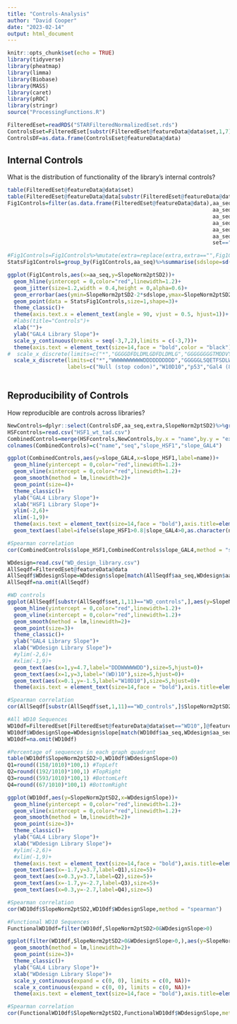 ```yaml
---
title: "Controls-Analysis"
author: "David Cooper"
date: "2023-02-14"
output: html_document
---
```


```r
knitr::opts_chunk$set(echo = TRUE)
library(tidyverse)
library(pheatmap)
library(limma)
library(Biobase)
library(MASS)
library(caret)
library(pROC)
library(stringr)
source("ProcessingFunctions.R")

```

```r
FilteredEset=readRDS("STARFilteredNormalizedEset.rds")
ControlsEset=FilteredEset[substr(FilteredEset@featureData@data$set,1,7)=="natural",]
ControlsDF=as.data.frame(ControlsEset@featureData@data)

```

## Internal Controls

What is the distribution of functionality of the library's internal controls?

```r
table(FilteredEset@featureData@data$set)
table(FilteredEset@featureData@data[substr(FilteredEset@featureData@data$set,1,7)=="natural",]$extra)
Fig1Controls=filter(as.data.frame(FilteredEset@featureData@data),aa_seq=="GGGGDFDLDMLGDFDLDMLG"|
                                                                 aa_seq=="GGGGGGGGGGDDDWWWWWDD"|
                                                                 aa_seq=="WDWDWDWDWDWDWDWDWDWD"|
                                                                 aa_seq=="GGGGGGGGTMDDVYNYLFDD"|
                                                                 aa_seq=="GGGGGLSQETFSDLWKLLPE"|
                                                                 aa_seq=="WWWWWWWWWWDDDDDDDDDD"|
                                                                 set=="stop_first")

#Fig1Controls=Fig1Controls%>%mutate(extra=replace(extra,extra=="",Fig1Controls[extra=="",2]))
StatsFig1Controls=group_by(Fig1Controls,aa_seq)%>%summarise(sdslope=sd(SlopeNorm2ptSD2),SlopeNorm2ptSD2=mean(SlopeNorm2ptSD2))

ggplot(Fig1Controls,aes(x=aa_seq,y=SlopeNorm2ptSD2))+
  geom_hline(yintercept = 0,color="red",linewidth=1.2)+  
  geom_jitter(size=1.2,width = 0.4,height = 0,alpha=0.6)+  
  geom_errorbar(aes(ymin=SlopeNorm2ptSD2-2*sdslope,ymax=SlopeNorm2ptSD2+2*sdslope),data = StatsFig1Controls,width=0.5,linewidth=1)+
  geom_point(data = StatsFig1Controls,size=1,shape=3)+
  theme_classic()+
  theme(axis.text.x = element_text(angle = 90, vjust = 0.5, hjust=1))+
  #labs(title="Controls")+
  xlab("")+
  ylab("GAL4 Library Slope")+
  scale_y_continuous(breaks = seq(-3,7,2),limits = c(-3,7))+
  theme(axis.text = element_text(size=14,face = "bold",color = "black"),axis.title=element_text(size=16,face="bold",color = "black"))+
#  scale_x_discrete(limits=c("*","GGGGDFDLDMLGDFDLDMLG","GGGGGGGGTMDDVYNYLFDD","GGGGGLSQETFSDLWKLLPE","GGGGGGGGGGDDDWWWWWDD","WDWDWDWDWDWDWDWDWDWD","WWWWWWWWWWDDDDDDDDDD"),labels=c("Null (stop codon)","VP16 minX2","Gal4 (860-872)","p53","D3W5D2","(WD)10","W10D10"))
  scale_x_discrete(limits=c("*","WWWWWWWWWWDDDDDDDDDD","GGGGGLSQETFSDLWKLLPE","GGGGGGGGTMDDVYNYLFDD","WDWDWDWDWDWDWDWDWDWD","GGGGGGGGGGDDDWWWWWDD","GGGGDFDLDMLGDFDLDMLG"),
                   labels=c("Null (stop codon)","W10D10","p53","Gal4 (860-872)","(WD)10","D3W5D2","VP16 minX2"))
  
```

## Reproducibility of Controls

How reproducible are controls across libraries?

```r
NewControls=dplyr::select(ControlsDF,aa_seq,extra,SlopeNorm2ptSD2)%>%group_by(extra)%>%summarise(mean(SlopeNorm2ptSD2))
HSFcontrols=read.csv("HSF1_wt_tad.csv")
CombinedControls=merge(HSFcontrols,NewControls,by.x = "name",by.y = "extra")%>%filter(!is.na(slope))
colnames(CombinedControls)=c("name","seq","slope_HSF1","slope_GAL4")

ggplot(CombinedControls,aes(y=slope_GAL4,x=slope_HSF1,label=name))+
  geom_hline(yintercept = 0,color="red",linewidth=1.2)+
  geom_vline(xintercept = 0,color="red",linewidth=1.2)+
  geom_smooth(method = lm,linewidth=2)+
  geom_point(size=4)+
  theme_classic()+
  ylab("GAL4 Library Slope")+
  xlab("HSF1 Library Slope")+
  ylim(-2,6)+
  xlim(-1,9)+
  theme(axis.text = element_text(size=14,face = "bold"),axis.title=element_text(size=16,face="bold"))+
  geom_text(aes(label=ifelse(slope_HSF1>0.8|slope_GAL4>0,as.character(name),'')),hjust=0.3,vjust=-1)

#Spearman correlation
cor(CombinedControls$slope_HSF1,CombinedControls$slope_GAL4,method = "spearman")

```

```r
WDdesign=read.csv("WD_design_library.csv")
AllSeqdf=FilteredEset@featureData@data
AllSeqdf$WDdesignSlope=WDdesign$slope[match(AllSeqdf$aa_seq,WDdesign$aa_seq)]
AllSeqdf=na.omit(AllSeqdf)

#WD controls
ggplot(AllSeqdf[substr(AllSeqdf$set,1,11)=="WD_controls",],aes(y=SlopeNorm2ptSD2,x=WDdesignSlope))+
  geom_hline(yintercept = 0,color="red",linewidth=1.2)+
  geom_vline(xintercept = 0,color="red",linewidth=1.2)+
  geom_smooth(method = lm,linewidth=2)+
  geom_point(size=3)+
  theme_classic()+
  ylab("GAL4 Library Slope")+
  xlab("WDdesign Library Slope")+
  #ylim(-2,6)+
  #xlim(-1,9)+
  geom_text(aes(x=1,y=4.7,label="DDDWWWWWDD"),size=5,hjust=0)+
  geom_text(aes(x=1,y=3,label="(WD)10"),size=5,hjust=0)+
  geom_text(aes(x=0.1,y=-1.5,label="W10D10"),size=5,hjust=0)+
  theme(axis.text = element_text(size=14,face = "bold"),axis.title=element_text(size=16,face="bold"))

#Spearman correlation
cor(AllSeqdf[substr(AllSeqdf$set,1,11)=="WD_controls",]$SlopeNorm2ptSD2,AllSeqdf[substr(AllSeqdf$set,1,11)=="WD_controls",]$WDdesignSlope,method = "spearman")

#All WD10 Sequences 
WD10df=FilteredEset[FilteredEset@featureData@data$set=="WD10",]@featureData@data
WD10df$WDdesignSlope=WDdesign$slope[match(WD10df$aa_seq,WDdesign$aa_seq)]
WD10df=na.omit(WD10df)

#Percentage of sequences in each graph quadrant
table(WD10df$SlopeNorm2ptSD2>0,WD10df$WDdesignSlope>0)
Q1=round((158/1010)*100,1) #TopLeft
Q2=round((192/1010)*100,1) #TopRight
Q3=round((593/1010)*100,1) #BottomLeft
Q4=round((67/1010)*100,1) #BottomRight

ggplot(WD10df,aes(y=SlopeNorm2ptSD2,x=WDdesignSlope))+
  geom_hline(yintercept = 0,color="red",linewidth=1.2)+
  geom_vline(xintercept = 0,color="red",linewidth=1.2)+
  geom_smooth(method = lm,linewidth=2)+
  geom_point(size=3)+
  theme_classic()+
  ylab("GAL4 Library Slope")+
  xlab("WDdesign Library Slope")+
  #ylim(-2,6)+
  #xlim(-1,9)+
  theme(axis.text = element_text(size=14,face = "bold"),axis.title=element_text(size=16,face="bold"))+
  geom_text(aes(x=-1.7,y=3.7,label=Q1),size=5)+
  geom_text(aes(x=0.3,y=3.7,label=Q2),size=5)+
  geom_text(aes(x=-1.7,y=-2.7,label=Q3),size=5)+
  geom_text(aes(x=0.3,y=-2.7,label=Q4),size=5)

#Spearman correlation
cor(WD10df$SlopeNorm2ptSD2,WD10df$WDdesignSlope,method = "spearman")

#Functional WD10 Sequences
FunctionalWD10df=filter(WD10df,SlopeNorm2ptSD2>0&WDdesignSlope>0)

ggplot(filter(WD10df,SlopeNorm2ptSD2>0&WDdesignSlope>0,),aes(y=SlopeNorm2ptSD2,x=WDdesignSlope))+
  geom_smooth(method = lm,linewidth=2)+
  geom_point(size=3)+
  theme_classic()+
  ylab("GAL4 Library Slope")+
  xlab("WDdesign Library Slope")+
  scale_y_continuous(expand = c(0, 0), limits = c(0, NA))+
  scale_x_continuous(expand = c(0, 0), limits = c(0, NA))+
  theme(axis.text = element_text(size=14,face = "bold"),axis.title=element_text(size=16,face="bold"))

#Spearman correlation
cor(FunctionalWD10df$SlopeNorm2ptSD2,FunctionalWD10df$WDdesignSlope,method = "spearman")

```

